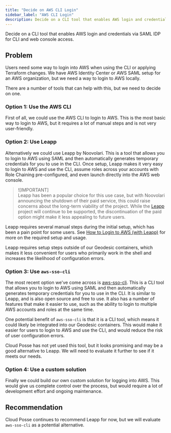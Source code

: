 ```yaml
---
title: "Decide on AWS CLI Login"
sidebar_label: "AWS CLI Login"
description: Decide on a CLI tool that enables AWS login and credentials via SAML IDP for CLI and web console access.
---
```


<Intro>
Decide on a CLI tool that enables AWS login and credentials via SAML IDP for CLI and web console access.
</Intro>

## Problem

Users need some way to login into AWS when using the CLI or applying Terraform changes. We have AWS Identity Center or AWS SAML setup for an AWS organization, but we need a way to login to AWS locally.

There are a number of tools that can help with this, but we need to decide on one.

### Option 1: Use the AWS CLI

First of all, we could use the AWS CLI to login to AWS. This is the most basic way to login to AWS, but it requires a lot of manual steps and is not very user-friendly.

### Option 2: Use Leapp

Alternatively we could use Leapp by Noovolari. This is a tool that allows you to login to AWS using SAML and then automatically generates temporary credentials for you to use in the CLI. Once setup, Leapp makes it very easy to login to AWS and use the CLI, assume roles across your accounts with Role Chaining pre-configured, and even launch directly into the AWS web console.

> ![IMPORTANT]  
> Leapp has been a popular choice for this use case, but with Noovolari announcing the shutdown of their paid service, this could raise concerns about the long-term viability of the project. While the [Leapp](https://github.com/Noovolari/leapp) project will continue to be supported, the discontinuation of the paid option might make it less appealing to future users.

Leapp requires several manual steps during the initial setup, which has been a pain point for some users. See [How to Login to AWS (with Leapp)](/layers/identity/how-to-log-into-aws/) for more on the required setup and usage.

Leapp requires setup steps outside of our Geodesic containers, which makes it less convenient for users who primarily work in the shell and increases the likelihood of configuration errors.

### Option 3: Use `aws-sso-cli`

The most recent option we've come across is [aws-sso-cli](https://github.com/synfinatic/aws-sso-cli). This is a CLI tool that allows you to login to AWS using SAML and then automatically generates temporary credentials for you to use in the CLI. It is similar to Leapp, and is also open source and free to use. It also has a number of features that make it easier to use, such as the ability to login to multiple AWS accounts and roles at the same time.

One potential benefit of `aws-sso-cli` is that it is a CLI tool, which means it could likely be integrated into our Geodesic containers. This would make it easier for users to login to AWS and use the CLI, and would reduce the risk of user configuration errors.

Cloud Posse has not yet used this tool, but it looks promising and may be a good alternative to Leapp. We will need to evaluate it further to see if it meets our needs.

### Option 4: Use a custom solution

Finally we could build our own custom solution for logging into AWS. This would give us complete control over the process, but would require a lot of development effort and ongoing maintenance.

## Recommendation

Cloud Posse continues to recommend Leapp for now, but we will evaluate `aws-sso-cli` as a potential alternative.
